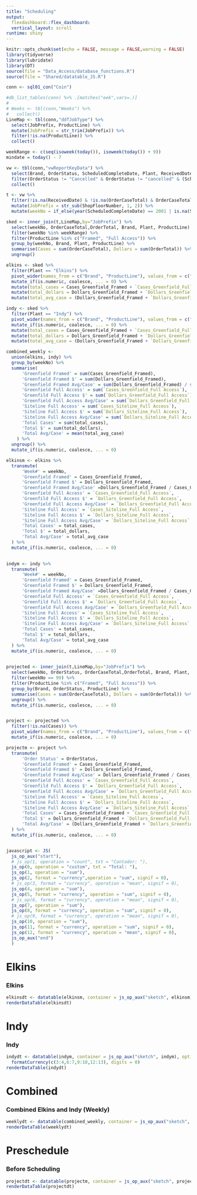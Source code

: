 ```yaml
---
title: "Scheduling"
output: 
  flexdashboard::flex_dashboard:
  vertical_layout: scroll
runtime: shiny
---
```


```r
knitr::opts_chunk$set(echo = FALSE, message = FALSE,warning = FALSE)
library(tidyverse)
library(lubridate)
library(DT)
source(file = "Data_Access/database_functions.R")
source(file = "Shared/datatable_JS.R")
```

```r
conn <- sql01_con("Coin")

#db_list_tables(conn) %>% .[matches("eek",vars=.)]
#   
# Weeks <- tbl(conn,"Weeks") %>%
#   collect()
LineMap <- tbl(conn,"ddfJobType") %>%
  select(JobPrefix, ProductLine) %>%
  mutate(JobPrefix = str_trim(JobPrefix)) %>% 
  filter(!is.na(ProductLine)) %>% 
  collect()

weekRange <- c(seq(isoweek(today()), isoweek(today()) + 9))
mindate = today() - 7

vw <- tbl(conn,"vwReportKeyData") %>% 
  select(Brand, OrderStatus, ScheduledCompleteDate, Plant, ReceivedDate, OrderCaseTotal, ShopFloorNumber, OrderTotal) %>% 
  filter(OrderStatus != "Cancelled" & OrderStatus != "cancelled" & (ScheduledCompleteDate == "2001-01-01" | ScheduledCompleteDate > mindate | is.na(ScheduledCompleteDate))) %>% 
  collect()

t <- vw %>%
  filter(!is.na(ReceivedDate) & !is.na(OrderCaseTotal) & OrderCaseTotal != 0)  %>% 
  mutate(JobPrefix = str_sub(ShopFloorNumber, 1, 2)) %>%
  mutate(weekNo = if_else(year(ScheduledCompleteDate) == 2001 | is.na(ScheduledCompleteDate), 99, isoweek(ScheduledCompleteDate)))
```

```r
  
sked <- inner_join(t,LineMap,by="JobPrefix") %>% 
  select(weekNo, OrderCaseTotal,OrderTotal, Brand, Plant, ProductLine) %>% 
  filter(weekNo %in% weekRange) %>%
  filter(ProductLine %in% c("Framed", "Full Access")) %>% 
  group_by(weekNo, Brand, Plant, ProductLine) %>% 
  summarise(Cases = sum(OrderCaseTotal), Dollars = sum(OrderTotal)) %>%
  ungroup() 

elkins <- sked %>% 
  filter(Plant == "Elkins") %>% 
  pivot_wider(names_from = c("Brand", "ProductLine"), values_from = c("Cases", "Dollars")) %>% 
  mutate_if(is.numeric, coalesce, ... = 0) %>% 
  mutate(total_cases = Cases_Greenfield_Framed + `Cases_Greenfield_Full Access` + `Cases_Siteline_Full Access`) %>% 
  mutate(total_dollars = Dollars_Greenfield_Framed + `Dollars_Greenfield_Full Access` + `Dollars_Siteline_Full Access`) %>% 
  mutate(total_avg_case = (Dollars_Greenfield_Framed + `Dollars_Greenfield_Full Access` + `Dollars_Siteline_Full Access`) / (Cases_Greenfield_Framed + `Cases_Greenfield_Full Access` + `Cases_Siteline_Full Access`))

indy <- sked %>% 
  filter(Plant == "Indy") %>% 
  pivot_wider(names_from = c("Brand", "ProductLine"), values_from = c("Cases", "Dollars"))  %>% 
  mutate_if(is.numeric, coalesce, ... = 0) %>% 
  mutate(total_cases = Cases_Greenfield_Framed + `Cases_Greenfield_Full Access` + `Cases_Siteline_Full Access`) %>% 
  mutate(total_dollars = Dollars_Greenfield_Framed + `Dollars_Greenfield_Full Access` + `Dollars_Siteline_Full Access`) %>% 
  mutate(total_avg_case = (Dollars_Greenfield_Framed + `Dollars_Greenfield_Full Access` + `Dollars_Siteline_Full Access`) / (Cases_Greenfield_Framed + `Cases_Greenfield_Full Access` + `Cases_Siteline_Full Access`))

combined_weekly <- 
  union(elkins, indy) %>%
  group_by(weekNo) %>% 
  summarise(
      'Greenfield Framed' = sum(Cases_Greenfield_Framed),
      'Greenfield Framed $' = sum(Dollars_Greenfield_Framed),
      'Greenfield Framed Avg/Case' = sum(Dollars_Greenfield_Framed) / sum(Cases_Greenfield_Framed),
      'Greenfield Full Access' = sum(`Cases_Greenfield_Full Access`),
      'Greenfild Full Access $' = sum(`Dollars_Greenfield_Full Access`),
      'Greenfield Full Access Avg/Case' = sum(`Dollars_Greenfield_Full Access`) / sum(`Cases_Greenfield_Full Access`),
      'Siteline Full Access' = sum(`Cases_Siteline_Full Access`),
      'Siteline Full Access $' = sum(`Dollars_Siteline_Full Access`),
      'Siteline Full Access Avg/Case' = sum(`Dollars_Siteline_Full Access`) / sum(`Cases_Siteline_Full Access`),
      'Total Cases' = sum(total_cases),
      'Total $' = sum(total_dollars),
      'Total Avg/Case' = mean(total_avg_case)
    ) %>% 
  ungroup() %>% 
  mutate_if(is.numeric, coalesce, ... = 0)

elkinsm <- elkins %>% 
  transmute( 
      'Week#' = weekNo,
      'Greenfield Framed' = Cases_Greenfield_Framed,
      'Greenfield Framed $' = Dollars_Greenfield_Framed,
      'Greenfield Framed Avg/Case' =Dollars_Greenfield_Framed / Cases_Greenfield_Framed,
      'Greenfield Full Access' = `Cases_Greenfield_Full Access`,
      'Greenfild Full Access $' = `Dollars_Greenfield_Full Access`,
      'Greenfield Full Access Avg/Case' = `Dollars_Greenfield_Full Access` / `Cases_Greenfield_Full Access`,
      'Siteline Full Access' = `Cases_Siteline_Full Access`,
      'Siteline Full Access $' = `Dollars_Siteline_Full Access`,
      'Siteline Full Access Avg/Case' = `Dollars_Siteline_Full Access` / `Cases_Siteline_Full Access`,
      'Total Cases' = total_cases,
      'Total $' = total_dollars,
      'Total Avg/Case' = total_avg_case
  ) %>% 
  mutate_if(is.numeric, coalesce, ... = 0)
  

indym <- indy %>% 
  transmute( 
      'Week#' = weekNo,
      'Greenfield Framed' = Cases_Greenfield_Framed,
      'Greenfield Framed $' = Dollars_Greenfield_Framed,
      'Greenfield Framed Avg/Case' =Dollars_Greenfield_Framed / Cases_Greenfield_Framed,
      'Greenfield Full Access' = `Cases_Greenfield_Full Access`,
      'Greenfild Full Access $' = `Dollars_Greenfield_Full Access`,
      'Greenfield Full Access Avg/Case' = `Dollars_Greenfield_Full Access` / `Cases_Greenfield_Full Access`,
      'Siteline Full Access' = `Cases_Siteline_Full Access`,
      'Siteline Full Access $' = `Dollars_Siteline_Full Access`,
      'Siteline Full Access Avg/Case' = `Dollars_Siteline_Full Access` / `Cases_Siteline_Full Access`,
      'Total Cases' = total_cases,
      'Total $' = total_dollars,
      'Total Avg/Case' = total_avg_case
  ) %>% 
  mutate_if(is.numeric, coalesce, ... = 0)
  
```

```r
projected <- inner_join(t,LineMap,by="JobPrefix") %>% 
  select(weekNo, OrderStatus, OrderCaseTotal,OrderTotal, Brand, Plant, ProductLine) %>% 
  filter(weekNo == 99) %>% 
  filter(ProductLine %in% c("Framed", "Full Access")) %>% 
  group_by(Brand, OrderStatus, ProductLine) %>% 
  summarise(Cases = sum(OrderCaseTotal), Dollars = sum(OrderTotal)) %>% 
  ungroup() %>% 
  mutate_if(is.numeric, coalesce, ... = 0)


project <- projected %>% 
  filter(!is.na(Cases)) %>% 
  pivot_wider(names_from = c("Brand", "ProductLine"), values_from = c("Cases", "Dollars")) %>% 
  mutate_if(is.numeric, coalesce, ... = 0)

projectm <- project %>% 
  transmute(
      'Order Status' = OrderStatus,
      'Greenfield Framed' = Cases_Greenfield_Framed,
      'Greenfield Framed $' = Dollars_Greenfield_Framed,
      'Greenfield Framed Avg/Case' = Dollars_Greenfield_Framed / Cases_Greenfield_Framed,
      'Greenfield Full Access' = `Cases_Greenfield_Full Access`,
      'Greenfild Full Access $' = `Dollars_Greenfield_Full Access`, 
      'Greenfield Full Access Avg/Case' = `Dollars_Greenfield_Full Access` / `Cases_Greenfield_Full Access`, 
      'Siteline Full Access' = `Cases_Siteline_Full Access`,
      'Siteline Full Access $' = `Dollars_Siteline_Full Access`,
      'Siteline Full Access Avg/Case' = `Dollars_Siteline_Full Access` / `Cases_Siteline_Full Access`, 
      'Total Cases' = Cases_Greenfield_Framed + `Cases_Greenfield_Full Access` + `Cases_Siteline_Full Access`,
      'Total $' = Dollars_Greenfield_Framed + `Dollars_Greenfield_Full Access` + `Dollars_Siteline_Full Access`, 
      'Total Avg/Case' = (Dollars_Greenfield_Framed + `Dollars_Greenfield_Full Access` + `Dollars_Siteline_Full Access`) / (Cases_Greenfield_Framed + `Cases_Greenfield_Full Access` + `Cases_Siteline_Full Access`)
  ) %>% 
  mutate_if(is.numeric, coalesce, ... = 0)


javascript <- JS(
  js_op_aux("start"),
  # js_op(1, operation = "count", txt = "Contador: "),
  js_op(0, operation = "custom", txt = "Total: "),
  js_op(1, operation = "sum"),
  js_op(2, format = "currency",operation = "sum", signif = 0),
  # js_op(3, format = "currency", operation = "mean", signif = 0),
  js_op(4, operation = "sum"),
  js_op(5, format = "currency", operation = "sum", signif = 0),
  # js_op(6, format = "currency", operation = "mean", signif = 0),
  js_op(7, operation = "sum"),
  js_op(8, format = "currency", operation = "sum", signif = 0),
  # js_op(9, format = "currency", operation = "mean", signif = 0),
  js_op(10, operation = "sum"),
  js_op(11, format = "currency", operation = "sum", signif = 0),
  js_op(12, format = "currency", operation = "mean", signif = 0),
  js_op_aux("end")
  )

```

Elkins 
===================================== 

### Elkins

```r


elkinsdt <- datatable(elkinsm, container = js_op_aux("sketch", elkinsm), options = list(paging = FALSE, searching = FALSE, footerCallback = javascript), rownames = FALSE) %>% formatCurrency(c(3:4,6:7,9:10,12:13), digits = 0) 
renderDataTable(elkinsdt)
```

Indy
===================================== 
### Indy 

```r
indydt <- datatable(indym, container = js_op_aux("sketch", indym), options = list(paging = FALSE, searching = FALSE, footerCallback = javascript), rownames = FALSE) %>% 
  formatCurrency(c(3:4,6:7,9:10,12:13), digits = 0) 
renderDataTable(indydt)
```

Combined
===================================== 
### Combined Elkins and Indy (Weekly) 

```r
weeklydt <- datatable(combined_weekly, container = js_op_aux("sketch", combined_weekly), options = list(paging = FALSE, searching = FALSE, footerCallback = javascript), rownames = FALSE) %>%   formatCurrency(c(3:4,6:7,9:10,12:13), digits = 0) 
renderDataTable(weeklydt)
```


Preschedule
===================================== 
### Before Scheduling

```r
projectdt <- datatable(projectm, container = js_op_aux("sketch", projectm), options = list(paging = FALSE, searching = FALSE, footerCallback = javascript), rownames = FALSE) %>%   formatCurrency(c(3:4,6:7,9:10,12:13), digits = 0) 
renderDataTable(projectdt)
```


